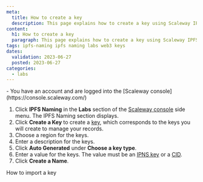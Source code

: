 ```yaml
---
meta:
  title: How to create a key
  description: This page explains how to create a key using Scaleway IPFS Naming
content:
  h1: How to create a key
  paragraph: This page explains how to create a key using Scaleway IPFS Naming
tags: ipfs-naming ipfs naming labs web3 keys
dates:
  validation: 2023-06-27
  posted: 2023-06-27
categories:
  - labs
---
```


<Macro id="iam-requirements" />

<Message type="requirement">
    - You have an account and are logged into the [Scaleway console](https://console.scaleway.com/)
</Message>

1. Click **IPFS Naming** in the **Labs** section of the [Scaleway console](https://console.scaleway.com) side menu. The IPFS Naming section displays.
2. Click **Create a Key** to create a [key](/labs/ipfs-naming/concepts/#name), which corresponds to the keys you will create to manage your records.
    <Lightbox src="create-ipfs-naming.webp" alt="" />
3. Choose a region for the keys.
    <Lightbox src="choose-region-naming.webp" alt="" />
4. Enter a description for the keys.
    <Lightbox src="choose-description-naming.webp" alt="" />
5. Click **Auto Generated** under **Choose a key type**.
    <Lightbox src="choose-key-type-naming.webp" alt="" />
6. Enter a value for the keys.
    <Message type="note">
      The value must be an [IPNS key](/labs/ipfs-naming/concepts/#name) or a [CID](/labs/ipfs-naming/concepts/#content-identifier-(cid)).
    </Message>
7. Click **Create a Name**.

<Navigation title="See Also">
    <NextButton to="/labs/ipfs-naming/how-to/import-key/">How to import a key</NextButton>
</Navigation>

